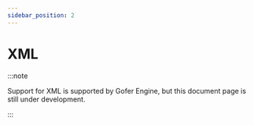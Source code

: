 ```yaml
---
sidebar_position: 2
---
```


# XML

:::note

Support for XML is supported by Gofer Engine, but this document page is still under development.

:::